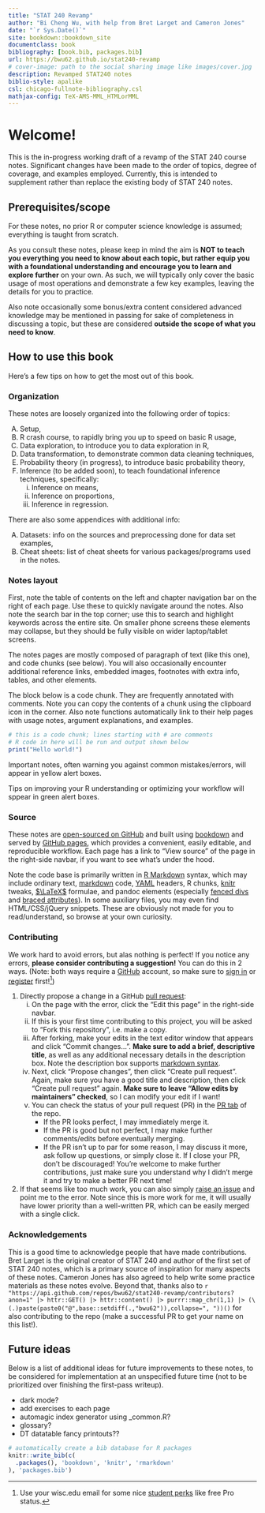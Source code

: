 ```yaml
--- 
title: "STAT 240 Revamp"
author: "Bi Cheng Wu, with help from Bret Larget and Cameron Jones"
date: "`r Sys.Date()`"
site: bookdown::bookdown_site
documentclass: book
bibliography: [book.bib, packages.bib]
url: https://bwu62.github.io/stat240-revamp
# cover-image: path to the social sharing image like images/cover.jpg
description: Revamped STAT240 notes
biblio-style: apalike
csl: chicago-fullnote-bibliography.csl
mathjax-config: TeX-AMS-MML_HTMLorMML
---
```



# Welcome! {-}

This is the in-progress working draft of a revamp of the STAT 240 course notes. Significant changes have been made to the order of topics, degree of coverage, and examples employed. Currently, this is intended to supplement rather than replace the existing body of STAT 240 notes.


## Prerequisites/scope {-}

For these notes, no prior R or computer science knowledge is assumed; everything is taught from scratch.

As you consult these notes, please keep in mind the aim is **NOT to teach you everything you need to know about each topic, but rather equip you with a foundational understanding and encourage you to learn and explore further** on your own. As such, we will typically only cover the basic usage of most operations and demonstrate a few key examples, leaving the details for you to practice.

Also note occasionally some bonus/extra content considered advanced knowledge may be mentioned in passing for sake of completeness in discussing a topic, but these are considered **outside the scope of what you need to know**.


## How to use this book {-}

Here's a few tips on how to get the most out of this book.


### Organization {-}

These notes are loosely organized into the following order of topics:

 A.  Setup,
 B.  R crash course, to rapidly bring you up to speed on basic R usage,
 C.  Data exploration, to introduce you to data exploration in R,
 D.  Data transformation, to demonstrate common data cleaning techniques,
 E.  Probability theory (in progress), to introduce basic probability theory,
 F.  Inference (to be added soon), to teach foundational inference techniques, specifically:
     i.   Inference on means,
     ii.  Inference on proportions,
     iii. Inference in regression.

There are also some appendices with additional info:

 A.  Datasets: info on the sources and preprocessing done for data set examples,
 B.  Cheat sheets: list of cheat sheets for various packages/programs used in the notes.


### Notes layout {-}

First, note the table of contents on the left and chapter navigation bar on the right of each page. Use these to quickly navigate around the notes. Also note the search bar in the top corner; use this to search and highlight keywords across the entire site. On smaller phone screens these elements may collapse, but they should be fully visible on wider laptop/tablet screens.

The notes pages are mostly composed of paragraph of text (like this one), and code chunks (see below). You will also occasionally encounter additional reference links, embedded images, footnotes with extra info, tables, and other elements.

The block below is a code chunk. They are frequently annotated with comments. Note you can copy the contents of a chunk using the clipboard icon in the corner. Also note functions automatically link to their help pages with usage notes, argument explanations, and examples.

```r
# this is a code chunk; lines starting with # are comments
# R code in here will be run and output shown below
print("Hello world!")
```

:::{.note}
Important notes, often warning you against common mistakes/errors, will appear in yellow alert boxes.
:::

:::{.tip}
Tips on improving your R understanding or optimizing your workflow will sppear in green alert boxes.
:::


### Source {-}

These notes are [open-sourced on GitHub](https://github.com/bwu62/stat240-revamp) and built using [bookdown](https://github.com/rstudio/bookdown) and served by [GitHub pages](https://pages.github.com), which provides a convenient, easily editable, and reproducible workflow. Each page has a link to "View source" of the page in the right-side navbar, if you want to see what's under the hood.

Note the code base is primarily written in [R Markdown](https://rmarkdown.rstudio.com/lesson-1.html) syntax, which may include ordinary text, [markdown](https://www.markdownguide.org/basic-syntax) code, [YAML](https://yaml.org) headers, R chunks, [knitr](https://yihui.org/knitr/options) tweaks, [$\LaTeX$](https://www.overleaf.com/learn/latex/Mathematical_expressions) formulae, and pandoc elements (especially [fenced divs](https://pandoc.org/MANUAL.html#divs-and-spans) and [braced attributes](https://pandoc.org/MANUAL.html#extension-bracketed_spans)). In some auxiliary files, you may even find HTML/CSS/jQuery snippets. These are obviously not made for you to read/understand, so browse at your own curiosity.


### Contributing {-}

We work hard to avoid errors, but alas nothing is perfect! If you notice any errors, **please consider contributing a suggestion!** You can do this in 2 ways. (Note: both ways require a [GitHub](https://github.com) account, so make sure to [sign in](https://github.com/login) or [register](https://github.com/signup?source=login) first!^[Use your wisc.edu email for some nice [student perks](https://github.com/edu/students) like free Pro status.])

 1. Directly propose a change in a GitHub [pull request](https://docs.github.com/en/pull-requests/collaborating-with-pull-requests/proposing-changes-to-your-work-with-pull-requests/about-pull-requests):
    i.   On the page with the error, click the "Edit this page" in the right-side navbar.
    ii.  If this is your first time contributing to this project, you will be asked to "Fork this repository", i.e. make a copy.
    iii. After forking, make your edits in the text editor window that appears and click "Commit changes...". **Make sure to add a brief, descriptive title**, as well as any additional necessary details in the description box. Note the description box supports [markdown syntax](https://www.markdownguide.org/basic-syntax).
    iv.  Next, click "Propose changes", then click "Create pull request". Again, make sure you have a good title and description, then click "Create pull request" again. **Make sure to leave "Allow edits by maintainers" checked**, so I can modify your edit if I want!
    v.   You can check the status of your pull request (PR) in the [PR tab](https://github.com/bwu62/stat240-revamp/pulls) of the repo.
         - If the PR looks perfect, I may immediately merge it.
         - If the PR is good but not perfect, I may make further comments/edits before eventually merging.
         - If the PR isn't up to par for some reason, I may discuss it more, ask follow up questions, or simply close it. If I close your PR, don't be discouraged! You're welcome to make further contributions, just make sure you understand why I didn't merge it and try to make a better PR next time!
 
 2. If that seems like too much work, you can also simply [raise an issue](https://github.com/bwu62/stat240-revamp/issues/new/choose) and point me to the error. Note since this is more work for me, it will usually have lower priority than a well-written PR, which can be easily merged with a single click.


### Acknowledgements {-}

This is a good time to acknowledge people that have made contributions. Bret Larget is the original creator of STAT 240 and author of the first set of STAT 240 notes, which is a primary source of inspiration for many aspects of these notes. Cameron Jones has also agreed to help write some practice materials as these notes evolve. Beyond that, thanks also to `r "https://api.github.com/repos/bwu62/stat240-revamp/contributors?anon=1" |> httr::GET() |> httr::content() |> purrr::map_chr(1,1) |> (\(.)paste(paste0("@",base::setdiff(.,"bwu62")),collapse=", "))()` for also contributing to the repo (make a successful PR to get your name on this list!).


## Future ideas {-}

Below is a list of additional ideas for future improvements to these notes, to be considered for implementation at an unspecified future time (not to be prioritized over finishing the first-pass writeup).

 - dark mode?
 - add exercises to each page
 - automagic index generator using _common.R?
 - glossary?
 - DT datatable fancy printouts??


<!--

dataset ideas (note: should prioritize datasets most students would find interesting)

 - olympics
 - politics
 - crime
 - causes of death
 - climate
 - something economic
 - SSA names

other notes to self:

 - use [params](https://bookdown.org/yihui/rmarkdown/params-declare.html) to control:
   - course directory
   - hw/ds solution generation in files (in separate private repo?)
 - basic data literacy concepts?
   - percent of, percent change, X change
   - percent vs points (and point difference)
   - bad plots
   - biases (survivorship, selection (e.g. sampling, berkson), generalization (e.g. WEIRD))
   - fallacies (prosecutor, gambler, correlation, dredging, regression to mean)
 - build db of past 240 stats
 - rethink discord management
 - sample of graded, commentated papers (example of an A, AB, B, BC, C, D, F)
 - grade by comparing with reference papers
 - conditional stratified sample of papers based on distribution of grades in group
 - after paring down samples, ask Derek & Cameron to help with grading evaluation for calibrating papers
 - pare down more, use focused sample to calibrate TAs/instructors if needed?

-->

```r
# automatically create a bib database for R packages
knitr::write_bib(c(
  .packages(), 'bookdown', 'knitr', 'rmarkdown'
), 'packages.bib')
```
